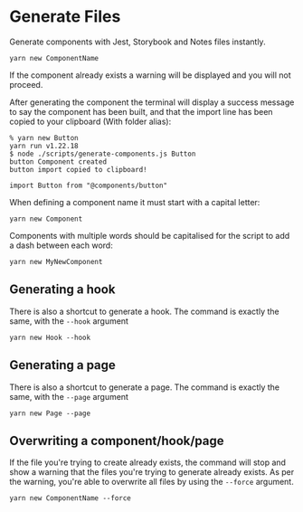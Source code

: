 <Meta title="Developers/Scripts/Generate Files" />

# Generate Files

Generate components with Jest, Storybook and Notes files instantly.

`yarn new ComponentName`

If the component already exists a warning will be displayed and you will not proceed.

After generating the component the terminal will display a success message to say the component has been built, and that the import line has been copied to your clipboard (With folder alias):

```
% yarn new Button
yarn run v1.22.18
$ node ./scripts/generate-components.js Button
button Component created
button import copied to clipboard!

import Button from "@components/button"
```

When defining a component name it must start with a capital letter:

`yarn new Component`

Components with multiple words should be capitalised for the script to add a dash between each word:

`yarn new MyNewComponent`

## Generating a hook

There is also a shortcut to generate a hook.
The command is exactly the same, with the `--hook` argument

`yarn new Hook --hook`

## Generating a page

There is also a shortcut to generate a page.
The command is exactly the same, with the `--page` argument

`yarn new Page --page`

## Overwriting a component/hook/page

If the file you're trying to create already exists, the command will stop and show a warning that the files you're trying to generate already exists.
As per the warning, you're able to overwrite all files by using the `--force` argument.

`yarn new ComponentName --force`
